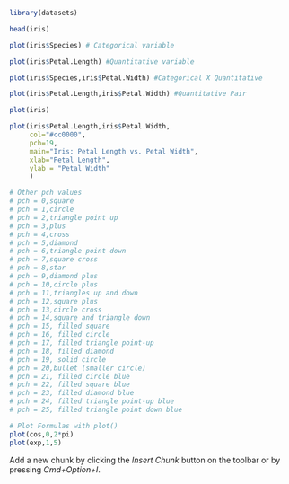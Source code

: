 ```r
library(datasets)
```


```r
head(iris)
```

```r
plot(iris$Species) # Categorical variable
```
```r
plot(iris$Petal.Length) #Quantitative variable
```


```r
plot(iris$Species,iris$Petal.Width) #Categorical X Quantitative
```


```r
plot(iris$Petal.Length,iris$Petal.Width) #Quantitative Pair
```


```r
plot(iris)
```


```r
plot(iris$Petal.Length,iris$Petal.Width,
     col="#cc0000",
     pch=19,
     main="Iris: Petal Length vs. Petal Width",
     xlab="Petal Length",
     ylab = "Petal Width"
     )

# Other pch values
# pch = 0,square
# pch = 1,circle
# pch = 2,triangle point up
# pch = 3,plus
# pch = 4,cross
# pch = 5,diamond
# pch = 6,triangle point down
# pch = 7,square cross
# pch = 8,star
# pch = 9,diamond plus
# pch = 10,circle plus
# pch = 11,triangles up and down
# pch = 12,square plus
# pch = 13,circle cross
# pch = 14,square and triangle down
# pch = 15, filled square
# pch = 16, filled circle
# pch = 17, filled triangle point-up
# pch = 18, filled diamond
# pch = 19, solid circle
# pch = 20,bullet (smaller circle)
# pch = 21, filled circle blue
# pch = 22, filled square blue
# pch = 23, filled diamond blue
# pch = 24, filled triangle point-up blue
# pch = 25, filled triangle point down blue
```
```r
# Plot Formulas with plot()
plot(cos,0,2*pi)
plot(exp,1,5)

```



Add a new chunk by clicking the *Insert Chunk* button on the toolbar or by pressing *Cmd+Option+I*.



